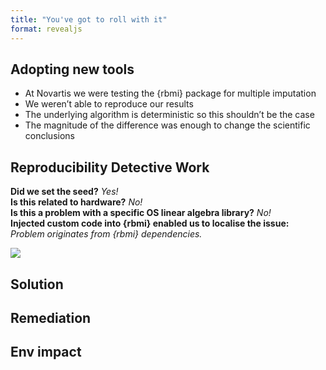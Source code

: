 ```yaml
---
title: "You've got to roll with it"
format: revealjs
---
```


## Adopting new tools 

- At Novartis we were testing the {rbmi} package for multiple imputation
- We weren't able to reproduce our results 
- The underlying algorithm is deterministic so this shouldn't be the case
- The magnitude of the difference was enough to change the scientific conclusions

## Reproducibility Detective Work

**Did we set the seed?** *Yes!*  
**Is this related to hardware?** *No!*   
**Is this a problem with a specific OS linear algebra library?** *No!*  
**Injected custom code into {rbmi} enabled us to localise the issue:** *Problem originates from {rbmi} dependencies.*     

![](images/rbmi_deps.png)


 

## Solution

## Remediation

## Env impact

